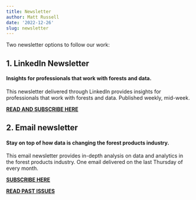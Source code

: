```yaml
---
title: Newsletter
author: Matt Russell
date: '2022-12-26'
slug: newsletter
---
```


Two newsletter options to follow our work:

## 1. LinkedIn Newsletter  

#### Insights for professionals that work with forests and data.
This newsletter delivered through LinkedIn provides insights for professionals that work with forests and data. Published weekly, mid-week. 

**[**READ AND SUBSCRIBE HERE**](https://www.linkedin.com/newsletters/trends-in-forest-analytics-6962772901330616320/)**

## 2. Email newsletter  
  
#### Stay on top of how data is changing the forest products industry.
This email newsletter provides in-depth analysis on data and analytics in the forest products industry. One email delivered on the last Thursday of every month.     

**[**SUBSCRIBE HERE**](https://mailchi.mp/d96897dc0f46/arbor-analytics)** 

**[**READ PAST ISSUES**](https://us4.campaign-archive.com/home/?u=7fef5e59c1561e6fb30381b19&id=dd799e0d20)**